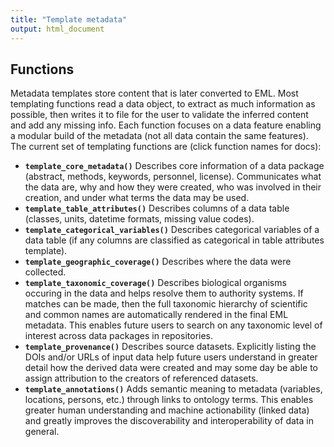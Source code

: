 ```yaml
---
title: "Template metadata"
output: html_document
---
```


## Functions

Metadata templates store content that is later converted to EML. Most templating functions read a data object, to extract as much information as possible, then writes it to file for the user to validate the inferred content and add any missing info. Each function focuses on a data feature enabling a modular build of the metadata (not all data contain the same features). The current set of templating functions are (click function names for docs):

*  __`template_core_metadata()`__ Describes core information of a data package (abstract, methods, keywords, personnel, license). Communicates what the data are, why and how they were created, who was involved in their creation, and under what terms the data may be used.
*  __`template_table_attributes()`__ Describes columns of a data table (classes, units, datetime formats, missing value codes).
*  __`template_categorical_variables()`__ Describes categorical variables of a data table (if any columns are classified as categorical in table attributes template).
*  __`template_geographic_coverage()`__ Describes where the data were collected.
*  __`template_taxonomic_coverage()`__ Describes biological organisms occuring in the data and helps resolve them to authority systems. If matches can be made, then the full taxonomic hierarchy of scientific and common names are automatically rendered in the final EML metadata. This enables future users to search on any taxonomic level of interest across data packages in repositories.
*  __`template_provenance()`__ Describes source datasets. Explicitly listing the DOIs and/or URLs of input data help future users understand in greater detail how the derived data were created and may some day be able to assign attribution to the creators of referenced datasets.
*  __`template_annotations()`__ Adds semantic meaning to metadata (variables, locations, persons, etc.) through links to ontology terms. This enables greater human understanding and machine actionability (linked data) and greatly improves the discoverability and interoperability of data in general.